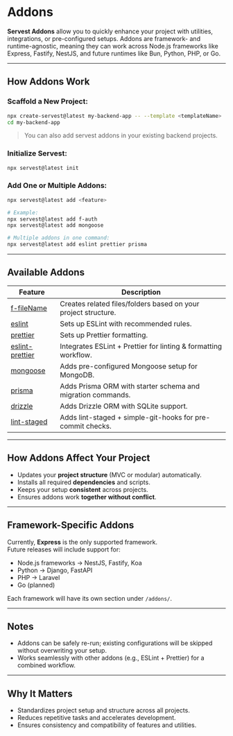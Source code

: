 # Addons

**Servest Addons** allow you to quickly enhance your project with utilities, integrations, or pre-configured setups. Addons are framework- and runtime-agnostic, meaning they can work across Node.js frameworks like Express, Fastify, NestJS, and future runtimes like Bun, Python, PHP, or Go.

---

## How Addons Work

### Scaffold a New Project:

```bash
npx create-servest@latest my-backend-app -- --template <templateName>
cd my-backend-app
```

> You can also add servest addons in your existing backend projects.

### Initialize Servest:

```bash
npx servest@latest init
```

### Add One or Multiple Addons:

```bash
npx servest@latest add <feature>

# Example:
npx servest@latest add f-auth
npx servest@latest add mongoose

# Multiple addons in one command:
npx servest@latest add eslint prettier prisma
```

---

## Available Addons

| Feature                                    | Description                                                     |
| ------------------------------------------ | --------------------------------------------------------------- |
| [f-fileName](/addons/f-fileName)           | Creates related files/folders based on your project structure.  |
| [eslint](/addons/eslint)                   | Sets up ESLint with recommended rules.                          |
| [prettier](/addons/prettier)               | Sets up Prettier formatting.                                    |
| [eslint-prettier](/addons/eslint-prettier) | Integrates ESLint + Prettier for linting & formatting workflow. |
| [mongoose](/addons/mongoose)               | Adds pre-configured Mongoose setup for MongoDB.                 |
| [prisma](/addons/prisma)                   | Adds Prisma ORM with starter schema and migration commands.     |
| [drizzle](/addons/drizzle)                 | Adds Drizzle ORM with SQLite support.                           |
| [lint-staged](/addons/lint-staged)         | Adds lint-staged + simple-git-hooks for pre-commit checks.      |

---

## How Addons Affect Your Project

- Updates your **project structure** (MVC or modular) automatically.
- Installs all required **dependencies** and scripts.
- Keeps your setup **consistent** across projects.
- Ensures addons work **together without conflict**.

---

## Framework-Specific Addons

Currently, **Express** is the only supported framework.  
Future releases will include support for:

- Node.js frameworks → NestJS, Fastify, Koa
- Python → Django, FastAPI
- PHP → Laravel
- Go (planned)

Each framework will have its own section under `/addons/`.

---

## Notes

- Addons can be safely re-run; existing configurations will be skipped without overwriting your setup.
- Works seamlessly with other addons (e.g., ESLint + Prettier) for a combined workflow.

---

## Why It Matters

- Standardizes project setup and structure across all projects.
- Reduces repetitive tasks and accelerates development.
- Ensures consistency and compatibility of features and utilities.

